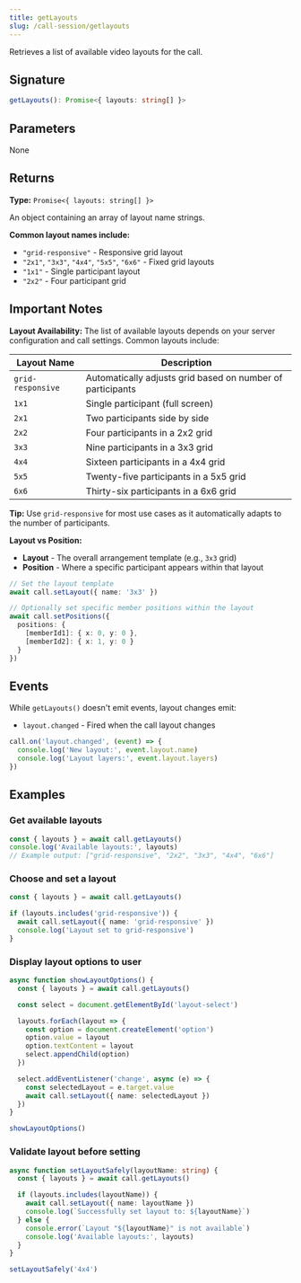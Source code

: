 ```yaml
---
title: getLayouts
slug: /call-session/getlayouts
---
```


Retrieves a list of available video layouts for the call.

## Signature

```typescript
getLayouts(): Promise<{ layouts: string[] }>
```

## Parameters

None

## Returns

**Type:** `Promise<{ layouts: string[] }>`

An object containing an array of layout name strings.

**Common layout names include:**
- `"grid-responsive"` - Responsive grid layout
- `"2x1"`, `"3x3"`, `"4x4"`, `"5x5"`, `"6x6"` - Fixed grid layouts
- `"1x1"` - Single participant layout
- `"2x2"` - Four participant grid

## Important Notes

**Layout Availability:** The list of available layouts depends on your server configuration and call settings. Common layouts include:

| Layout Name | Description |
|-------------|-------------|
| `grid-responsive` | Automatically adjusts grid based on number of participants |
| `1x1` | Single participant (full screen) |
| `2x1` | Two participants side by side |
| `2x2` | Four participants in a 2x2 grid |
| `3x3` | Nine participants in a 3x3 grid |
| `4x4` | Sixteen participants in a 4x4 grid |
| `5x5` | Twenty-five participants in a 5x5 grid |
| `6x6` | Thirty-six participants in a 6x6 grid |

**Tip:** Use `grid-responsive` for most use cases as it automatically adapts to the number of participants.

**Layout vs Position:**
- **Layout** - The overall arrangement template (e.g., `3x3` grid)
- **Position** - Where a specific participant appears within that layout

```typescript
// Set the layout template
await call.setLayout({ name: '3x3' })

// Optionally set specific member positions within the layout
await call.setPositions({
  positions: {
    [memberId1]: { x: 0, y: 0 },
    [memberId2]: { x: 1, y: 0 }
  }
})
```

## Events

While `getLayouts()` doesn't emit events, layout changes emit:

- `layout.changed` - Fired when the call layout changes

```typescript
call.on('layout.changed', (event) => {
  console.log('New layout:', event.layout.name)
  console.log('Layout layers:', event.layout.layers)
})
```

## Examples

### Get available layouts

```typescript
const { layouts } = await call.getLayouts()
console.log('Available layouts:', layouts)
// Example output: ["grid-responsive", "2x2", "3x3", "4x4", "6x6"]
```

### Choose and set a layout

```typescript
const { layouts } = await call.getLayouts()

if (layouts.includes('grid-responsive')) {
  await call.setLayout({ name: 'grid-responsive' })
  console.log('Layout set to grid-responsive')
}
```

### Display layout options to user

```typescript
async function showLayoutOptions() {
  const { layouts } = await call.getLayouts()

  const select = document.getElementById('layout-select')

  layouts.forEach(layout => {
    const option = document.createElement('option')
    option.value = layout
    option.textContent = layout
    select.appendChild(option)
  })

  select.addEventListener('change', async (e) => {
    const selectedLayout = e.target.value
    await call.setLayout({ name: selectedLayout })
  })
}

showLayoutOptions()
```

### Validate layout before setting

```typescript
async function setLayoutSafely(layoutName: string) {
  const { layouts } = await call.getLayouts()

  if (layouts.includes(layoutName)) {
    await call.setLayout({ name: layoutName })
    console.log(`Successfully set layout to: ${layoutName}`)
  } else {
    console.error(`Layout "${layoutName}" is not available`)
    console.log('Available layouts:', layouts)
  }
}

setLayoutSafely('4x4')
```
